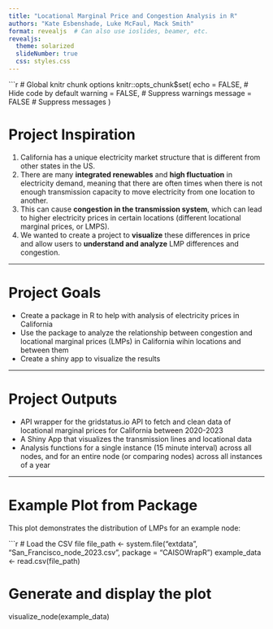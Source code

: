 ```yaml
---
title: "Locational Marginal Price and Congestion Analysis in R"
authors: "Kate Esbenshade, Luke McFaul, Mack Smith"
format: revealjs  # Can also use ioslides, beamer, etc.
revealjs:
  theme: solarized
  slideNumber: true
  css: styles.css
---
```


```r
# Global knitr chunk options
knitr::opts_chunk$set(
  echo = FALSE,      # Hide code by default
  warning = FALSE,   # Suppress warnings
  message = FALSE    # Suppress messages
)

# Project Inspiration

1. California has a unique electricity market structure that is different from other states in the US. 
2. There are many **integrated renewables** and **high fluctuation** in electricity demand, meaning that there are often times when there is not enough transmission capacity to move electricity from one location to another. 
3. This can cause **congestion in the transmission system**, which can lead to higher electricity prices in certain locations (different locational marginal prices, or LMPS).
4. We wanted to create a project to **visualize** these differences in price and allow users to **understand and analyze** LMP differences and congestion. 

---

# Project Goals
- Create a package in R to help with analysis of electricity prices in California
- Use the package to analyze the relationship between congestion and locational marginal prices (LMPs) in California wihin locations and between them
- Create a shiny app to visualize the results

---

# Project Outputs
- API wrapper for the gridstatus.io API to fetch and clean data of locational marginal prices for California between 2020-2023
- A Shiny App that visualizes the transmission lines and locational data
- Analysis functions for a single instance (15 minute interval) across all nodes, and for an entire node (or comparing nodes) across all instances of a year

---

# Example Plot from Package

This plot demonstrates the distribution of LMPs for an example node:

```r
# Load the CSV file
file_path <- system.file("extdata", "San_Francisco_node_2023.csv", package = "CAISOWrapR")
example_data <- read.csv(file_path)

# Generate and display the plot
visualize_node(example_data)